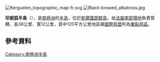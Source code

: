 [[Image:Kerguelen_topographic_map-fr.svg|thumb]]
[[Image:Black-browed_albatross.jpg|thumb]]

{{coord|49|41|S|70|00|E|region:FR-TF|display=title}}

'''珍妮弧半島'''（{{lang-fr|Presqu'île Jeanne d'Arc}}），是[[南極洲|南極洲]]的[[半島|半島]]，位於[[凱爾蓋朗群島|凱爾蓋朗群島]]，由[[法屬南部領地|法屬南部領地]]負責管轄，長38公里、寬12公里，其中120平方公里地區被[[國際鳥盟|國際鳥盟]]列為[[重點鳥區|重點鳥區]]。

==參考資料==
{{usgs-gazetteer}}

{{法属南部领地的重点鸟区}}

{{Antarctica-geo-stub}}
[[Category:南極洲半島|Category:南極洲半島]]